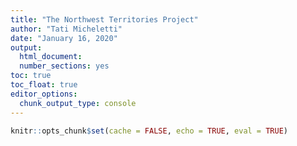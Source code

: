 ```yaml
---
title: "The Northwest Territories Project"
author: "Tati Micheletti"
date: "January 16, 2020"
output:
  html_document:
  number_sections: yes
toc: true
toc_float: true
editor_options:
  chunk_output_type: console
---
```


```r
knitr::opts_chunk$set(cache = FALSE, echo = TRUE, eval = TRUE)
```

<!--
  this is a dummy file that will be be worked on by Tati
-->
